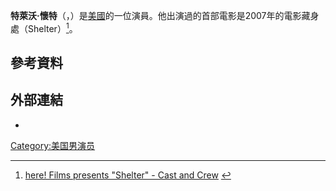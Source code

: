 '''特萊沃·懷特'''（'''{{lang-en|Trevor Wright}}'''，{{bd|1982年|8月23日}}）是[[美國|美國]]的一位演員。他出演過的首部電影是2007年的電影藏身處（Shelter）<ref>[http://www.heretv.com/sheltermovie/cast.html here! Films presents "Shelter" - Cast and Crew] {{webarchive|url=https://web.archive.org/web/20100605011451/http://www.heretv.com/sheltermovie/cast.html |date=2010-06-05 }}</ref>。
==參考資料==
{{reflist}}
==外部連結==
* {{IMDb name|942901}}
[[Category:美国男演员|Category:美国男演员]]